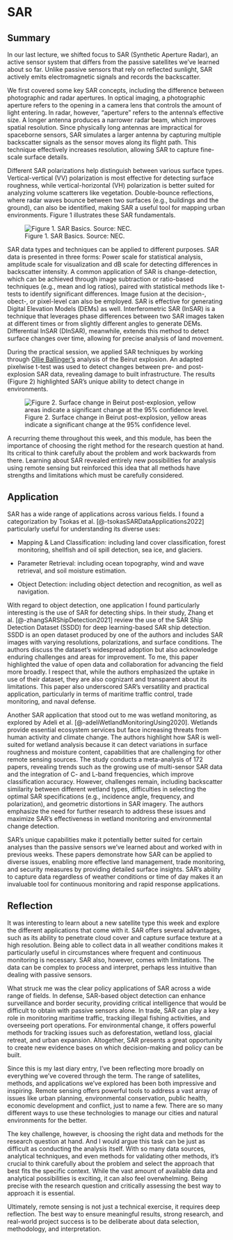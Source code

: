# SAR

## Summary

In our last lecture, we shifted focus to SAR (Synthetic Aperture Radar), an active sensor system that differs from the passive satellites we’ve learned about so far. Unlike passive sensors that rely on reflected sunlight, SAR actively emits electromagnetic signals and records the backscatter.

We first covered some key SAR concepts, including the difference between photographic and radar apertures. In optical imaging, a photographic aperture refers to the opening in a camera lens that controls the amount of light entering. In radar, however, "aperture" refers to the antenna's effective size. A longer antenna produces a narrower radar beam, which improves spatial resolution. Since physically long antennas are impractical for spaceborne sensors, SAR simulates a larger antenna by capturing multiple backscatter signals as the sensor moves along its flight path. This technique effectively increases resolution, allowing SAR to capture fine-scale surface details.

Different SAR polarizations help distinguish between various surface types. Vertical-vertical (VV) polarization is most effective for detecting surface roughness, while vertical-horizontal (VH) polarization is better suited for analyzing volume scatterers like vegetation. Double-bounce reflections, where radar waves bounce between two surfaces (e.g., buildings and the ground), can also be identified, making SAR a useful tool for mapping urban environments. Figure 1 illustrates these SAR fundamentals.

![Figure 1. SAR Basics. Source: NEC.](https://www.nec.com/en/global/insights/article/2021030004/images/001.jpg)

SAR data types and techniques can be applied to different purposes. SAR data is presented in three forms: Power scale for statistical analysis, amplitude scale for visualization and dB scale for detecting differences in backscatter intensity. A common application of SAR is change-detection, which can be achieved through image subtraction or ratio-based techniques (e.g., mean and log ratios), paired with statistical methods like t-tests to identify significant differences. Image fusion at the decision-, obect-, or pixel-level can also be employed. SAR is effective for generating Digital Elevation Models (DEMs) as well. Interferometric SAR (InSAR) is a technique that leverages phase differences between two SAR images taken at different times or from slightly different angles to generate DEMs. Differential InSAR (DInSAR), meanwhile, extends this method to detect surface changes over time, allowing for precise analysis of land movement.

During the practical session, we applied SAR techniques by working through [Ollie Ballinger's](https://bellingcat.github.io/RS4OSINT/C3_Blast.html) analysis of the Beirut explosion. An adapted pixelwise t-test was used to detect changes between pre- and post-explosion SAR data, revealing damage to built infrastructure. The results (Figure 2) highlighted SAR’s unique ability to detect change in environments.

![Figure 2. Surface change in Beirut post-explosion, yellow areas indicate a significant change at the 95% confidence level.](images/change.png)

A recurring theme throughout this week, and this module, has been the importance of choosing the right method for the research question at hand. Its critical to think carefully about the problem and work backwards from there. Learning about SAR revealed entirely new possibilities for analysis using remote sensing but reinforced this idea that all methods have strengths and limitations which must be carefully considered.

## Application

SAR has a wide range of applications across various fields. I found a categorization by Tsokas et al. \[\@-tsokasSARDataApplications2022\] particularly useful for understanding its diverse uses:

-   Mapping & Land Classification: including land cover classification, forest monitoring, shellfish and oil spill detection, sea ice, and glaciers.

-   Parameter Retrieval: including ocean topography, wind and wave retrieval, and soil moisture estimation.

-   Object Detection: including object detection and recognition, as well as navigation.

With regard to object detection, one application I found particularly interesting is the use of SAR for detecting ships. In their study, Zhang et al. \[\@-zhangSARShipDetection2021\] review the use of the SAR Ship Detection Dataset (SSDD) for deep learning-based SAR ship detection. SSDD is an open dataset produced by one of the authors and includes SAR images with varying resolutions, polarizations, and surface conditions. The authors discuss the dataset’s widespread adoption but also acknowledge enduring challenges and areas for improvement. To me, this paper highlighted the value of open data and collaboration for advancing the field more broadly. I respect that, while the authors emphasized the uptake in use of their dataset, they are also cognizant and transparent about its limitations. This paper also underscored SAR’s versatility and practical application, particularly in terms of maritime traffic control, trade monitoring, and naval defense.

Another SAR application that stood out to me was wetland monitoring, as explored by Adeli et al. \[\@-adeliWetlandMonitoringUsing2020\]. Wetlands provide essential ecosystem services but face increasing threats from human activity and climate change. The authors highlight how SAR is well-suited for wetland analysis because it can detect variations in surface roughness and moisture content, capabilities that are challenging for other remote sensing sources. The study conducts a meta-analysis of 172 papers, revealing trends such as the growing use of multi-sensor SAR data and the integration of C- and L-band frequencies, which improve classification accuracy. However, challenges remain, including backscatter similarity between different wetland types, difficulties in selecting the optimal SAR specifications (e.g., incidence angle, frequency, and polarization), and geometric distortions in SAR imagery. The authors emphasize the need for further research to address these issues and maximize SAR’s effectiveness in wetland monitoring and environmental change detection.

SAR's unique capabilities make it potentially better suited for certain analyses than the passive sensors we’ve learned about and worked with in previous weeks. These papers demonstrate how SAR can be applied to diverse issues, enabling more effective land management, trade monitoring, and security measures by providing detailed surface insights. SAR’s ability to capture data regardless of weather conditions or time of day makes it an invaluable tool for continuous monitoring and rapid response applications.

## Reflection

It was interesting to learn about a new satellite type this week and explore the different applications that come with it. SAR offers several advantages, such as its ability to penetrate cloud cover and capture surface texture at a high resolution. Being able to collect data in all weather conditions makes it particularly useful in circumstances where frequent and continuous monitoring is necessary. SAR also, however, comes with limitations. The data can be complex to process and interpret, perhaps less intuitive than dealing with passive sensors.

What struck me was the clear policy applications of SAR across a wide range of fields. In defense, SAR-based object detection can enhance surveillance and border security, providing critical intelligence that would be difficult to obtain with passive sensors alone. In trade, SAR can play a key role in monitoring maritime traffic, tracking illegal fishing activities, and overseeing port operations. For environmental change, it offers powerful methods for tracking issues such as deforestation, wetland loss, glacial retreat, and urban expansion. Altogether, SAR presents a great opportunity to create new evidence bases on which decision-making and policy can be built.

Since this is my last diary entry, I’ve been reflecting more broadly on everything we’ve covered through the term. The range of satellites, methods, and applications we’ve explored has been both impressive and inspiring. Remote sensing offers powerful tools to address a vast array of issues like urban planning, environmental conservation, public health, economic development and conflict, just to name a few. There are so many different ways to use these technologies to manage our cities and natural environments for the better.

The key challenge, however, is choosing the right data and methods for the research question at hand. And I would argue this task can be just as difficult as conducting the analysis itself. With so many data sources, analytical techniques, and even methods for validating other methods, it’s crucial to think carefully about the problem and select the approach that best fits the specific context. While the vast amount of available data and analytical possibilities is exciting, it can also feel overwhelming. Being precise with the research question and critically assessing the best way to approach it is essential.

Ultimately, remote sensing is not just a technical exercise, it requires deep reflection. The best way to ensure meaningful results, strong research, and real-world project success is to be deliberate about data selection, methodology, and interpretation.
